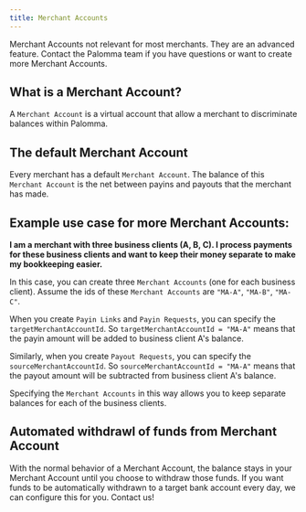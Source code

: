 ```yaml
---
title: Merchant Accounts
---
```


<Note>
  Merchant Accounts not relevant for most merchants. They are an advanced
  feature. Contact the Palomma team if you have questions or want to create more
  Merchant Accounts.
</Note>

## What is a Merchant Account?

A `Merchant Account` is a virtual account that allow a merchant to discriminate balances within Palomma.

## The default Merchant Account

Every merchant has a default `Merchant Account`. The balance of this `Merchant Account` is the net between payins and payouts that the merchant has made.

## Example use case for more Merchant Accounts:

**I am a merchant with three business clients (A, B, C). I process payments for these business clients and want to keep their money separate to make my bookkeeping easier.**

In this case, you can create three `Merchant Accounts` (one for each business client). Assume the ids of these `Merchant Accounts` are `"MA-A"`, `"MA-B"`, `"MA-C"`.

When you create `Payin Links` and `Payin Requests`, you can specify the `targetMerchantAccountId`. So `targetMerchantAccountId = "MA-A"` means that the payin amount will be added to business client A's balance.

Similarly, when you create `Payout Requests`, you can specify the `sourceMerchantAccountId`. So `sourceMerchantAccountId = "MA-A"` means that the payout amount will be subtracted from business client A's balance.

Specifying the `Merchant Accounts` in this way allows you to keep separate balances for each of the business clients.

## Automated withdrawl of funds from Merchant Account

With the normal behavior of a Merchant Account, the balance stays in your Merchant Account until you choose to withdraw those funds. If you want funds to be automatically withdrawn to a target bank account every day, we can configure this for you. Contact us!

